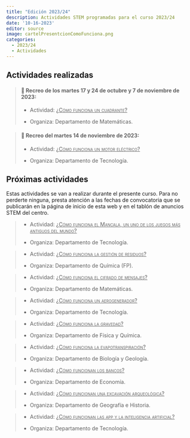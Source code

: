 ```yaml
---
title: "Edición 2023/24"
description: Actividades STEM programadas para el curso 2023/24
date: '10-16-2023'
editor: source
image: cartelPresentcionComoFunciona.png
categories: 
  - 2023/24
  - Actividades
---
```



## Actividades realizadas

> #### 🔭 Recreo de los martes 17 y 24 de octubre y 7 de noviembre de 2023:
>
> -   Actividad: [[¿Cómo funciona un cuadrante?]{.underline}]{.smallcaps}
>
> -   Organiza: Departamento de Matemáticas.


> #### 🧲 Recreo del martes 14 de noviembre de 2023:
>
> -   Actividad: [[¿Cómo funciona un motor eléctrico?]{.underline}]{.smallcaps}
>
> -   Organiza: Departamento de Tecnología.

## Próximas actividades

Estas actividades se van a realizar durante el presente curso. Para no perderte ninguna, presta atención a las fechas de convocatoria que se publicarán en la página de inicio de esta web y en el tablón de anuncios STEM del centro.

> -   Actividad: [[¿Cómo funciona el Mancala, un uno de los juegos más antiguos del mundo?]{.underline}]{.smallcaps}
>
> -   Organiza: Departamento de Tecnología.

> -   Actividad: [[¿Cómo funciona la gestión de residuos?]{.underline}]{.smallcaps}
>
> -   Organiza: Departamento de Química (FP).

> -   Actividad: [[¿Cómo funciona el cifrado de mensajes?]{.underline}]{.smallcaps}
>
> -   Organiza: Departamento de Matemáticas.

> -   Actividad: [[¿Cómo funciona un aerogenerador?]{.underline}]{.smallcaps}
>
> -   Organiza: Departamento de Tecnología.

> -   Actividad: [[¿Cómo funciona la gravedad?]{.underline}]{.smallcaps}
>
> -   Organiza: Departamento de Física y Química.


> -   Actividad: [[¿Cómo funciona la evapotranspiración?]{.underline}]{.smallcaps}
>
> -   Organiza: Departamento de Biología y Geología.

> -   Actividad: [[¿Cómo funcionan los bancos?]{.underline}]{.smallcaps}
>
> -   Organiza: Departamento de Economía.

> -   Actividad: [[¿Cómo funcionan una excavación arqueológica?]{.underline}]{.smallcaps}
>
> -   Organiza: Departamento de Geografía e Historia.

> -   Actividad: [[¿Cómo funcionan las app y la inteligencia artificial?]{.underline}]{.smallcaps}
>
> -   Organiza: Departamento de Tecnología.
